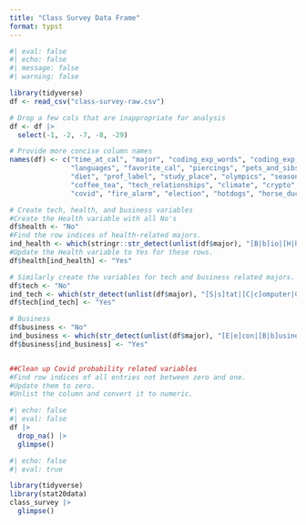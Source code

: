 ```yaml
---
title: "Class Survey Data Frame"
format: typst
---
```


```r
#| eval: false
#| echo: false
#| message: false
#| warning: false

library(tidyverse)
df <- read_csv("class-survey-raw.csv")

# Drop a few cols that are inappropriate for analysis
df <- df |>
  select(-1, -2, -7, -8, -29)

# Provide more concise column names
names(df) <- c("time_at_cal", "major", "coding_exp_words", "coding_exp_scale",
               "languages", "favorite_cal", "piercings", "pets_and_sibs", 
               "diet", "prof_label", "study_place", "olympics", "season", "mts_beach",
               "coffee_tea", "tech_relationships", "climate", "crypto", "ai",
               "covid", "fire_alarm", "election", "hotdogs", "horse_duck")

# Create tech, health, and business variables
#Create the Health variable with all No's
df$health <- "No"
#Find the row indices of health-related majors.
ind_health <- which(stringr::str_detect(unlist(df$major), "[B|b]io|[H|h]ealth|[P|p]sycho|[C|c]og|[N|n]utrition|MEB|[M|m][C|c][B|b]"))
#Update the Health variable to Yes for these rows.
df$health[ind_health] <- "Yes"

# Similarly create the variables for tech and business related majors.
df$tech <- "No"
ind_tech <- which(str_detect(unlist(df$major), "[S|s]tat|[C|c]omputer|CS|EECS|eecs|[E|e]ngineering|[D|d]ata|DS|[A|a]pplied [M|m]ath|Compsci"))
df$tech[ind_tech] <- "Yes"

# Business
df$business <- "No"
ind_business <- which(str_detect(unlist(df$major), "[E|e]con|[B|b]usiness|[H|h]aas | [M]management |Polecon"))
df$business[ind_business] <- "Yes"


##Clean up Covid probability related variables
#Find row indices of all entries not between zero and one. 
#Update them to zero.
#Unlist the column and convert it to numeric.

```

```r
#| echo: false
#| eval: false
df |>
  drop_na() |>
  glimpse()
```


```r
#| echo: false
#| eval: true

library(tidyverse)
library(stat20data)
class_survey |>
  glimpse()
```


